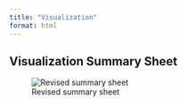```yaml
---
title: "Visualization"
format: html
---
```



## Visualization Summary Sheet

![Revised summary sheet](../bw/Summary_sheet_revised.jpg)


